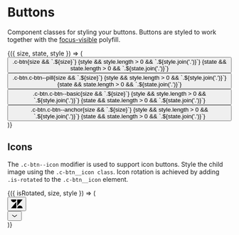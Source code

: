 
<Meta title="Components/Buttons" />

# Buttons

Component classes for styling your buttons. Buttons are styled to work
together with the
[focus-visible](https://www.npmjs.com/package/focus-visible) polyfill.

<Canvas>
  <Story
    name="Types"
    argTypes={{
      size: {
        control: {
          type: 'inline-radio',
          options: [undefined, 'c-btn--sm', 'c-btn--lg']
        }
      },
      state: {
        control: {
          type: 'inline-check',
          options: ['is-hovered', 'is-active', 'is-focused', 'is-disabled']
        }
      },
      style: {
        control: {
          type: 'inline-check',
          options: ['c-btn--primary', 'c-btn--danger', 'c-btn--full']
        }
      }
    }}
  >
    {({ size, state, style }) => (
      <div className="container">
        <div className="row align-items-center">
          <div className="col u-mt">
            <button
              className={`c-btn ${size} ${style && style.join(' ')} ${state && state.join(' ')}`}
            >
              .c-btn{size && `.${size}`}
              {style && style.length > 0 && `.${style.join('.')}`}
              {state && state.length > 0 && `.${state.join('.')}`}
            </button>
          </div>
          <div className="col u-mt">
            <button
              className={`c-btn c-btn--pill ${size} ${style && style.join(' ')} ${
                state && state.join(' ')
              }`}
            >
              .c-btn.c-btn--pill{size && `.${size}`}
              {style && style.length > 0 && `.${style.join('.')}`}
              {state && state.length > 0 && `.${state.join('.')}`}
            </button>
          </div>
          <div className="col u-mt">
            <button
              className={`c-btn c-btn--basic ${size} ${style && style.join(' ')} ${
                state && state.join(' ')
              }`}
            >
              .c-btn.c-btn--basic{size && `.${size}`}
              {style && style.length > 0 && `.${style.join('.')}`}
              {state && state.length > 0 && `.${state.join('.')}`}
            </button>
          </div>
          <div className="col u-mt">
            <button
              className={`c-btn c-btn--anchor ${size} ${style && style.join(' ')} ${
                state && state.join(' ')
              }`}
            >
              .c-btn.c-btn--anchor{size && `.${size}`}
              {style && style.length > 0 && `.${style.join('.')}`}
              {state && state.length > 0 && `.${state.join('.')}`}
            </button>
          </div>
        </div>
      </div>
    )}
  </Story>
</Canvas>

## Icons

The `.c-btn--icon` modifier is used to support icon buttons. Style the child
image using the `.c-btn__icon class`. Icon rotation is achieved by adding
`.is-rotated` to the `.c-btn__icon` element.

<Canvas>
  <Story
    name="Icons"
    argTypes={{
      isRotated: {
        name: 'is-rotated',
        control: { type: 'boolean' }
      },
      size: {
        control: {
          type: 'inline-radio',
          options: [undefined, 'c-btn--sm', 'c-btn--lg']
        }
      },
      style: {
        control: {
          type: 'inline-check',
          options: ['c-btn--pill', 'c-btn--basic', 'c-btn--primary', 'c-btn--danger']
        }
      }
    }}
  >
    {({ isRotated, size, style }) => (
      <div className="container">
        <div className="row align-items-center">
          <div className="col u-mt">
            <button className={`c-btn c-btn--icon ${size} ${style && style.join(' ')}`}>
              <svg
                className={`c-btn__icon ${isRotated && 'is-rotated'}`}
                xmlns="http://www.w3.org/2000/svg"
                width="26"
                height="26"
                focusable="false"
                viewBox="0 0 26 26"
              >
                <path
                  fill="currentColor"
                  d="M12 8.2v14.5H0zM12 3c0 3.3-2.7 6-6 6S0 6.3 0 3h12zm2 19.7c0-3.3 2.7-6 6-6s6 2.7 6 6H14zm0-5.2V3h12z"
                />
              </svg>
            </button>
          </div>
          <div className="col u-mt">
            <button className={`c-btn c-btn--icon ${size} ${style && style.join(' ')}`}>
              <svg
                className={`c-btn__icon ${isRotated && 'is-rotated'}`}
                xmlns="http://www.w3.org/2000/svg"
                width="16"
                height="16"
                focusable="false"
                viewBox="0 0 16 16"
              >
                <path
                  fill="currentColor"
                  d="M12.688 5.61a.5.5 0 0 1 .69.718l-.066.062-5 4a.5.5 0 0 1-.542.054l-.082-.054-5-4a.5.5 0 0 1 .55-.83l.074.05L8 9.359l4.688-3.75z"
                ></path>
              </svg>
            </button>
          </div>
        </div>
      </div>
    )}
  </Story>
</Canvas>
